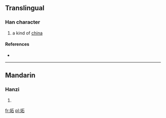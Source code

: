 ==Translingual==

===Han character===
{{Han char|rn=86|rad=火|as=05|sn=9|four=|canj=火一口 (FMR)}}

# a kind of [[china]]

====References====
* {{Han ref|kx=0669.101|hdz=32195.020|uh=70BB|ud=28859}}

----

==Mandarin==

===Hanzi===
{{cmn-hanzi|pin=[[luò]] ([[luo4]]), [[shí]] ([[shi2]])|wg=lo<sup>4</sup>, shih<sup>2</sup>}}

# {{defn|Mandarin|sort=火05}}

[[fr:炻]]
[[pl:炻]]